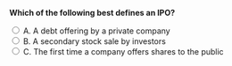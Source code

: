 ::: {.question-block}

<form onsubmit="event.preventDefault(); checkAnswer('q2','C')"> 
  <strong style="display: block;">Which of the following best defines an IPO?</strong>

  <label><input type="radio" name="q2" value="A"> A. A debt offering by a private company</label><br>
  <label><input type="radio" name="q2" value="B"> B. A secondary stock sale by investors</label><br>
  <label><input type="radio" name="q2" value="C" data-correct-answer="C"> C. The first time a company offers shares to the public</label><br>
</form>

<div id="feedback-q2" class="feedback" data-status="" style="display:none;">
✅  The sentence that is correct: An IPO is the first time a company offers its shares to the public.
</div>

:::
